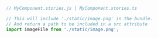 ```js
// MyComponent.stories.js | MyComponent.stories.ts

// This will include './static/image.png' in the bundle. 
// And return a path to be included in a src attribute
import imageFile from './static/image.png';
```
